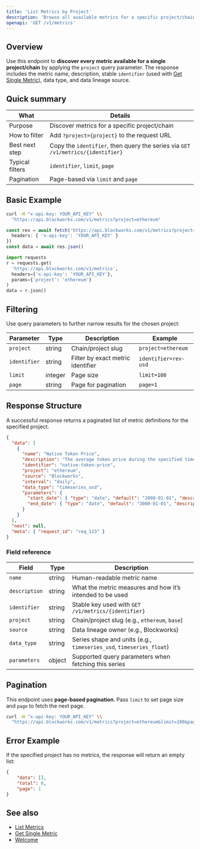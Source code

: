 ```yaml
---
title: 'List Metrics by Project'
description: 'Browse all available metrics for a specific project/chain'
openapi: 'GET /v1/metrics'
---
```



## Overview

Use this endpoint to **discover every metric available for a single project/chain** by applying the `project` query parameter. The response includes the metric name, description, stable `identifier` (used with [Get Single Metric](/api-reference/metrics/get-single)), data type, and data lineage source.

## Quick summary

| What | Details |
| - | - |
| Purpose | Discover metrics for a specific project/chain |
| How to filter | Add `?project={project}` to the request URL |
| Best next step | Copy the `identifier`, then query the series via `GET /v1/metrics/{identifier}` |
| Typical filters | `identifier`, `limit`, `page` |
| Pagination | Page-based via `limit` and `page` |

## Basic Example

<CodeGroup>

```bash cURL
curl -H "x-api-key: YOUR_API_KEY" \\
  "https://api.blockworks.com/v1/metrics?project=ethereum"
```

```typescript TypeScript
const res = await fetch('https://api.blockworks.com/v1/metrics?project=ethereum', {
  headers: { 'x-api-key': 'YOUR_API_KEY' }
})
const data = await res.json()
```

```python Python
import requests
r = requests.get(
  'https://api.blockworks.com/v1/metrics',
  headers={'x-api-key': 'YOUR_API_KEY'},
  params={'project': 'ethereum'}
)
data = r.json()
```

</CodeGroup>

## Filtering

Use query parameters to further narrow results for the chosen project:

| Parameter | Type | Description | Example |
|---|---|---|---|
| `project` | string | Chain/project slug | `project=ethereum` |
| `identifier` | string | Filter by exact metric identifier | `identifier=rev-usd` |
| `limit` | integer | Page size | `limit=100` |
| `page` | string | Page for pagination | `page=1` |

## Response Structure

A successful response returns a paginated list of metric definitions for the specified project.

```json
{
  "data": [
    {
      "name": "Native Token Price",
      "description": "The average token price during the specified time period for the native asset of that chain.",
      "identifier": "native-token-price",
      "project": "ethereum",
      "source": "Blockworks",
      "interval": "daily",
      "data_type": "timeseries_usd",
      "parameters": {
        "start_date": { "type": "date", "default": "2000-01-01", "description": "Start date (inclusive)" },
        "end_date": { "type": "date", "default": "3000-01-01", "description": "End date (inclusive)" }
      }
    }
  ],
  "next": null,
  "meta": { "request_id": "req_123" }
}
```

### Field reference

| Field | Type | Description |
|---|---|---|
| `name` | string | Human-readable metric name |
| `description` | string | What the metric measures and how it’s intended to be used |
| `identifier` | string | Stable key used with `GET /v1/metrics/{identifier}` |
| `project` | string | Chain/project slug (e.g., `ethereum`, `base`) |
| `source` | string | Data lineage owner (e.g., Blockworks) |
| `data_type` | string | Series shape and units (e.g., `timeseries_usd`, `timeseries_float`) |
| `parameters` | object | Supported query parameters when fetching this series |

## Pagination

This endpoint uses **page-based pagination**. Pass `limit` to set page size and `page` to fetch the next page.

```bash
curl -H "x-api-key: YOUR_API_KEY" \\
  "https://api.blockworks.com/v1/metrics?project=ethereum&limit=100&page=1"
```

## Error Example

If the specified project has no metrics, the response will return an empty list:

```json
{
    "data": [],
    "total": 0,
    "page": 1
}
```

## See also

- [List Metrics](/api-reference/metrics/list)
- [Get Single Metric](/api-reference/metrics/get-single)
- [Welcome](/)
